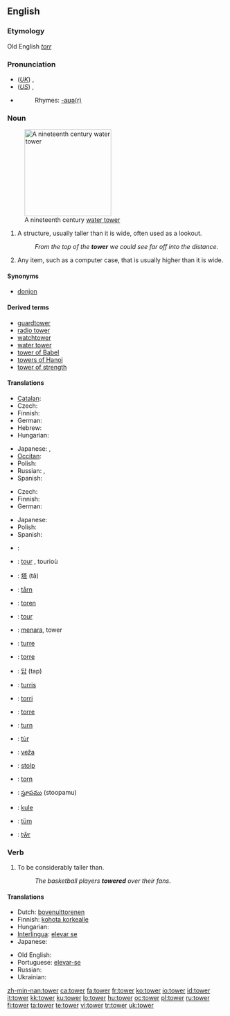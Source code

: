 ==English==

===Etymology===
Old English ''[[torr]]''

===Pronunciation===
* (''[[Received Pronunciation|UK]]'') {{IPA|/ˈtaʊə/}}, {{SAMPA|/"taU@/}}
* (''[[General American|US]]'') {{IPA|/ˈtaʊɚ/}}, {{SAMPA|/"taU@`/}}
* {{audio|en-us-tower.ogg|Audio (US)}}
*: Rhymes: [[Rhymes:English:-aʊə(r)|-aʊə(r)]]

===Noun===
{{wikipedia}}
{{en-noun}}
[[Image:800px-FtThomasTower.jpg|200px|right|thumb|A nineteenth century [[water tower]]]]

# A structure, usually taller than it is wide, often used as a lookout.
#: ''From the top of the '''tower''' we could see far off into the distance.''
# {{figuratively}} Any item, such as a computer case, that is usually higher than it is wide.

====Synonyms====
* [[donjon]]

====Derived terms====
* [[guardtower]]
* [[radio tower]]
* [[watchtower]]
* [[water tower]]
* [[tower of Babel]]
* [[towers of Hanoi]]
* [[tower of strength]]

====Translations====
{{trans-top|structure}}
* [[Catalan]]: {{t-|ca|torre|f}}
* Czech: {{t-|cs|věž|f}}
* Finnish: {{t+|fi|torni}}
* German: {{t+|de|Turm|m}}
* Hebrew: {{t+|he|מגדל|m|tr=migdal|sc=Hebr}}
* Hungarian: {{t+|hu|torony}}
{{trans-mid}}
* Japanese: {{t+|ja|塔|tr=tō|sc=Jpan}}, {{t|ja|タワー|tr=tawā|sc=Jpan}}
* [[Occitan]]: {{t-|oc|torre|f|xs=Occitan}}
* Polish: {{t+|pl|wieża|f}}
* Russian: {{t+|ru|башня|f|tr=bášn'a|sc=Cyrl}}, {{t|ru|вышка|f|tr=výška|sc=Cyrl}}
* Spanish: {{t+|es|torre|f}}
{{trans-bottom}}

{{trans-top|''(figuratively)'' any item that is higher than it is wide}}
* Czech: {{t-|cs|věž|f}}
* Finnish: {{t+|fi|torni}}
* German: {{t+|de|Turm|m}}
{{trans-mid}}
* Japanese: {{t|ja|タワー|tr=tawā|sc=Jpan}}
* Polish: {{t+|pl|wieża|f}}
* Spanish: {{t+|es|torre|f}}
{{trans-bottom}}

{{checktrans-top}}
* {{ttbc|Arabic}}: {{Arab|[[برج]]}} {{unicode|(burj)}}
* {{ttbc|Breton}}: [[tour#Breton|tour]] {{m}}, tourioù {{p}}
* {{ttbc|Chinese}}: [[塔]] (tǎ)
* {{ttbc|Danish}}: [[tårn]] {{n}}
* {{ttbc|Dutch}}: [[toren]] {{m}}
* {{ttbc|French}}: [[tour#French|tour]] {{f}}
* {{ttbc|Indonesian}}: [[menara]], tower
* {{ttbc|Interlingua}}: [[turre]]
* {{ttbc|Italian}}: [[torre]] {{f}}
{{checktrans-mid}}
* {{ttbc|Korean}}: [[탑]] (tap)
* {{ttbc|Latin}}: [[turris]] {{f}}
* {{ttbc|Maltese}}: [[torri]] {{m}}
* {{ttbc|Portuguese}}: [[torre]] {{f}}
* {{ttbc|Romanian}}: [[turn#Romanian|turn]] {{n}}
* {{ttbc|Scottish Gaelic}}: [[tùr]] {{m}}
* {{ttbc|Slovak}}: [[veža]] {{f}}
* {{ttbc|Slovene}}: [[stolp]] {{m}}
* {{ttbc|Swedish}}: [[torn#Swedish|torn]]
* {{ttbc|Telugu}}: [[స్తూపము]] (stoopamu)
* {{ttbc|Turkish}}: [[kule]]
* {{ttbc|Volapük}}: [[tüm]]
* {{ttbc|Welsh}}: [[tŵr]]
{{checktrans-bottom}}

===Verb===
{{en-verb|towers|towering|towered}}

# To be considerably taller than.
#: ''The basketball players '''towered''' over their fans''.

====Translations====
{{trans-top|to be considerably taller than}}
* Dutch: [[bovenuittorenen]]
* Finnish: [[kohota korkealle]]
* Hungarian: {{t|hu|tornyosul}}
* [[Interlingua]]: [[elevar se]]
* Japanese: {{t|ja|そびえ立つ|tr=sobie tatsu|sc=Jpan}}
{{trans-mid}}
* Old English: {{t-|ang|hlifian|xs=Old English}}
* Portuguese: [[elevar-se]]
* Russian: {{t|ru|возвышаться|tr=vozvyšát’s’a|sc=Cyrl}} {{impf}}
* Ukrainian: {{t|uk|височіти|sc=Cyrl|xs=Ukrainian}}
{{trans-bottom}}

[[zh-min-nan:tower]]
[[ca:tower]]
[[fa:tower]]
[[fr:tower]]
[[ko:tower]]
[[io:tower]]
[[id:tower]]
[[it:tower]]
[[kk:tower]]
[[ku:tower]]
[[lo:tower]]
[[hu:tower]]
[[oc:tower]]
[[pl:tower]]
[[ru:tower]]
[[fi:tower]]
[[ta:tower]]
[[te:tower]]
[[vi:tower]]
[[tr:tower]]
[[uk:tower]]